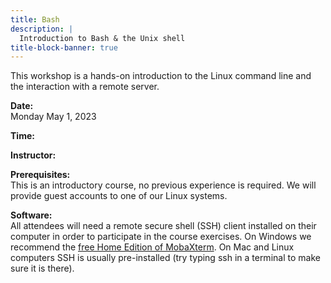 ```yaml
---
title: Bash
description: |
  Introduction to Bash & the Unix shell
title-block-banner: true
---
```


:::{.topdef}

This workshop is a hands-on introduction to the Linux command line and the interaction with a remote server.

**Date:** \
Monday May 1, 2023

**Time:** \

**Instructor:**

**Prerequisites:** \
This is an introductory course, no previous experience is required. We will provide guest accounts to one of our Linux systems.

**Software:** \
All attendees will need a remote secure shell (SSH) client installed on their computer in order to participate in the course exercises. On Windows we recommend the [free Home Edition of MobaXterm](https://mobaxterm.mobatek.net/download.html). On Mac and Linux computers SSH is usually pre-installed (try typing ssh in a terminal to make sure it is there).

:::
